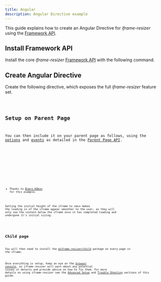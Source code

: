 ```yaml
---
title: Angular
description: Angular Directive example
---
```





This guide explains how to create an Angular Directive for _iframe-resizer_ using the [Framework API](/api/frameworks).

## Install Framework API

Install the core _iframe-resizer_ [Framework API](/api/framework) with the following command.

<Install package="@iframe-resizer/core" />

## Create Angular Directive

Create the following directive, which exposes the full _iframe-resizer_ feature set.

<Code lang="ts" title="iframe-resizer-directive.js" code={directive} />

## Setup on Parent Page

You can then include it on your parent page as follows, using the [options](/api/parent#options) and 
[events](/api/parent#events) as detailed in the [Parent Page API](/api/parent).

<Tabs>
  <TabItem label="HTML">
    <Code lang="html" title="parent-page.html" code={html} />
  </TabItem>
  <TabItem label="TypeScript">
    <Code lang="ts" title="parent-page.ts" code={ts} />
  </TabItem>
</Tabs>

 - _Thanks to [Bjørn Håkon](https://github.com/bjornoss) for this example._
   
Setting the initial height of the iframe to `100vh` makes the loading in of
the iframe appear smoother to the user, as they will only see the content
below the iframe once it has completed loading and undergone it's initial
sizing.

<License />

## Child page

You will then need to install the [@iframe-resizer/child](/setup/child)
package on every page in the iframe.

Once everything is setup, keep an eye on the [browser console](https://developer.mozilla.org/en-US/docs/Learn/Common_questions/Tools_and_setup/What_are_browser_developer_tools),
as _iframe-resizer_ will warn about any potential issues it detects and provide advice 
on how to fix them. For more details on using _iframe-resizer_ see the 
[Advanced Setup](/setup/advanced/) and [Trouble Shooting](/troubleshooting) sections 
of this guide.

<FeedbackComponent />
